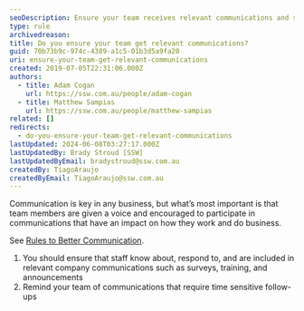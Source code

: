 ```yaml
---
seoDescription: Ensure your team receives relevant communications and stay connected through surveys, training, and announcements.
type: rule
archivedreason:
title: Do you ensure your team get relevant communications?
guid: 70b73b9c-974c-4389-a1c5-01b3d5a9fa20
uri: ensure-your-team-get-relevant-communications
created: 2019-07-05T22:31:06.000Z
authors:
  - title: Adam Cogan
    url: https://ssw.com.au/people/adam-cogan
  - title: Matthew Sampias
    url: https://ssw.com.au/people/matthew-sampias
related: []
redirects:
  - do-you-ensure-your-team-get-relevant-communications
lastUpdated: 2024-06-08T03:27:17.000Z
lastUpdatedBy: Brady Stroud [SSW]
lastUpdatedByEmail: bradystroud@ssw.com.au
createdBy: TiagoAraujo
createdByEmail: TiagoAraujo@ssw.com.au
---
```


Communication is key in any business, but what’s most important is that team members are given a voice and encouraged to participate in communications that have an impact on how they work and do business.

See [Rules to Better Communication](/rules-to-better-communication).
1. You should ensure that staff know about, respond to, and are included in relevant company communications such as surveys, training, and announcements
2. Remind your team of communications that require time sensitive follow-ups
